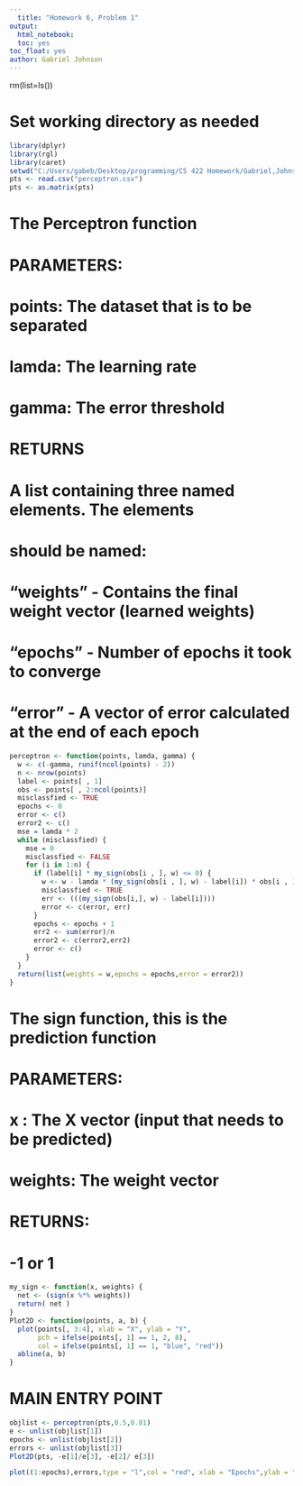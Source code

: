 ```yaml
---
  title: "Homework 6, Problem 1"
output: 
  html_notebook:
  toc: yes
toc_float: yes
author: Gabriel Johnson
---
```

  
rm(list=ls())

# Set working directory as needed
```r
library(dplyr)
library(rgl)
library(caret)
setwd("C:/Users/gabeb/Desktop/programming/CS 422 Homework/Gabriel,Johnson")
pts <- read.csv("perceptron.csv")
pts <- as.matrix(pts)

```
# The Perceptron function
#
# PARAMETERS:
# points: The dataset that is to be separated
# lamda:  The learning rate
# gamma:  The error threshold
#
# RETURNS
# A list containing three named elements.  The elements
# should be named: 
# "weights" - Contains the final weight vector (learned weights)
# "epochs"  - Number of epochs it took to converge
# "error"   - A vector of error calculated at the end of each epoch

```r
perceptron <- function(points, lamda, gamma) {
  w <- c(-gamma, runif(ncol(points) - 2))
  n <- nrow(points)
  label <- points[ , 1]
  obs <- points[ , 2:ncol(points)]
  misclassfied <- TRUE
  epochs <- 0
  error <- c()
  error2 <- c()
  mse = lamda * 2
  while (misclassfied) {
    mse = 0
    misclassfied <- FALSE
    for (i in 1:n) {
      if (label[i] * my_sign(obs[i , ], w) <= 0) {
        w <- w - lamda * (my_sign(obs[i , ], w) - label[i]) * obs[i , ]
        misclassfied <- TRUE
        err <- (((my_sign(obs[i,], w) - label[i])))
        error <- c(error, err)
      }
      epochs <- epochs + 1
      err2 <- sum(error)/n
      error2 <- c(error2,err2)
      error <- c()
    }
  }
  return(list(weights = w,epochs = epochs,error = error2))
}
```
# The sign function, this is the prediction function
# PARAMETERS:
# x : The X vector (input that needs to be predicted)
# weights: The weight vector
# RETURNS:
# -1 or 1
```r
my_sign <- function(x, weights) {
  net <- (sign(x %*% weights))
  return( net )
}
Plot2D <- function(points, a, b) {
  plot(points[, 3:4], xlab = "X", ylab = "Y",
       pch = ifelse(points[, 1] == 1, 2, 8),
       col = ifelse(points[, 1] == 1, "blue", "red"))
  abline(a, b)
}
```
# MAIN ENTRY POINT
```r
objlist <- perceptron(pts,0.5,0.01)
e <- unlist(objlist[1])
epochs <- unlist(objlist[2])
errors <- unlist(objlist[3])
Plot2D(pts, -e[1]/e[3], -e[2]/ e[3])
```
```r
plot((1:epochs),errors,type = "l",col = "red", xlab = "Epochs",ylab = "Error Rate", main = "Perceptron Training Error")
```



